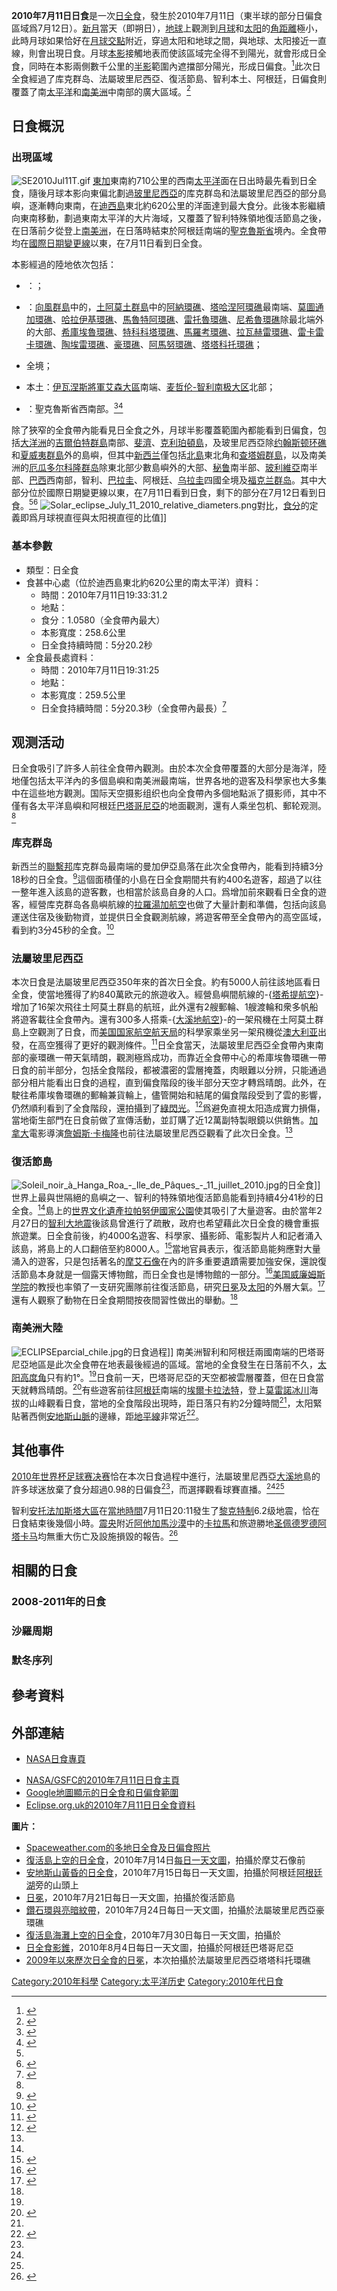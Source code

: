 {{NoteTA
|G1=Toponym
|1=zh-cn:科隆; zh-hk:加拉帕戈斯; zh-tw:加拉巴哥
|2=zh-cn:联系国; zh-tw:聯繫邦
|3=zh-cn:卡梅隆; zh-hk:金馬倫; zh-tw:卡麥隆
}}
{{Infobox solar eclipse
|year             = 2010
|month            = 7
|day              = 11
|image            = Eclipse 2010 Hao 1.JPG
|caption          = [[法屬玻里尼西亞|法屬玻里尼西亞]][[豪環礁|豪環礁]]的日全食
|map              = SE2010Jul11T.png
|map_caption      = 2010年7月11日日食路徑圖。
|nature           = 日全食
|gamma            = -0.6788
|magnitude        = 1.058
|saros            = 146
|saros_sequence   = 27
|saros_total      = 76
|duration         = 320.2秒（5分20.2秒）
|location         = [[迪西島|迪西島]]東北約620公里的南[[太平洋|太平洋]]
|coords           = {{coord|19.7|S|121.9|W}}
|max_width        = {{convert|258.6|km}}
|start_partial    = 17:09:37.6
|start_total      = 18:15:12.1
|start_central    = 
|greatest_eclipse = 19:33:31.2
|end_central      = 
|end_total        = 
|end_partial      = 
|hour             = 19
|minute           = 33
|second           = 31
|durations        = 
}}

'''2010年7月11日日食'''是一次[[日全食|日全食]]，發生於2010年7月11日（東半球的部分日偏食區域爲7月12日）。[[新月|新月]]當天（即朔日），[[地球|地球]]上觀測到[[月球|月球]]和[[太阳|太阳]]的[[角距離|角距離]]極小，此時月球如果恰好在[[月球交點|月球交點]]附近，穿過太阳和地球之間，與地球、太阳接近一直線，則會出現日食。月球[[本影|本影]]接觸地表而使該區域完全得不到陽光，就會形成日全食，同時在本影兩側數千公里的[[半影|半影]]範圍內遮擋部分陽光，形成日偏食。<ref name="astron">{{cite web|author=樊忠玉|title=日（月）食|url=http://www.astron.ac.cn/bencandy-51-1630-1.htm|publisher=中国天文科普网|access-date=2015-12-21|archive-url=https://web.archive.org/web/20140917080048/http://www.astron.ac.cn/bencandy-51-1630-1.htm|archive-date=2014-09-17|dead-url=no}}</ref>此次日全食經過了库克群岛、法屬玻里尼西亞、復活節島、智利本土、阿根廷，日偏食則覆蓋了南[[太平洋|太平洋]]和[[南美洲|南美洲]]中南部的廣大區域。<ref name="NASAPDF">{{cite web|author=Fred Espenak|title=Total Solar Eclipse of 2010 Jul 11|url=http://eclipse.gsfc.nasa.gov/OH/OHfigures/OH2010-Fig03.pdf|publisher=NASA Eclipse Web Site|access-date=2009-12-17|archive-url=https://web.archive.org/web/20091122153416/http://eclipse.gsfc.nasa.gov/OH/OHfigures/OH2010-Fig03.pdf|archive-date=2009-11-22|dead-url=no}}{{en}}</ref>

== 日食概況 ==

=== 出現區域 ===
[[File:SE2010Jul11T.gif|thumb]]
[[東加|東加]]東南約710公里的西南[[太平洋|太平洋]]面在日出時最先看到日全食，隨後月球本影向東偏北劃過[[玻里尼西亞|玻里尼西亞]]的库克群岛和法屬玻里尼西亞的部分島嶼，逐漸轉向東南，在[[迪西島|迪西島]]東北約620公里的洋面達到最大食分。此後本影繼續向東南移動，劃過東南太平洋的大片海域，又覆蓋了智利特殊領地復活節島之後，在日落前夕從{{link-en|南巴塔哥尼亞冰原|Southern Patagonian Ice Field}}登上[[南美洲|南美洲]]，在日落時結束於阿根廷南端的[[聖克魯斯省_(阿根廷)|聖克魯斯省]]境內。全食帶均在[[國際日期變更線|國際日期變更線]]以東，在7月11日看到日全食。

本影經過的陸地依次包括：
*{{COK}}：{{link-en|曼加伊亞島|Mangaia}}；
*{{PYF}}：[[向風群島_(社會群島)|向風群島]]中的{{link-fr|美黑蒂亞島|Mehetia}}，[[土阿莫土群島|土阿莫土群島]]中的[[阿納環礁|阿納環礁]]、[[塔哈涅阿環礁|塔哈涅阿環礁]]最南端、[[莫圖通加環礁|莫圖通加環礁]]、[[哈拉伊基環礁|哈拉伊基環礁]]、[[馬魯特阿環礁|馬魯特阿環礁]]、[[雷托魯環礁|雷托魯環礁]]、[[尼希魯環礁|尼希魯環礁]]除最北端外的大部、[[希庫埃魯環礁|希庫埃魯環礁]]、[[特科科塔環礁|特科科塔環礁]]、[[馬羅考環礁|馬羅考環礁]]、[[拉瓦赫雷環礁|拉瓦赫雷環礁]]、[[雷卡雷卡環礁|雷卡雷卡環礁]]、[[陶埃雷環礁|陶埃雷環礁]]、[[豪環礁|豪環礁]]、[[阿馬努環礁|阿馬努環礁]]、[[塔塔科托環礁|塔塔科托環礁]]；
*{{flag|Easter Island}}全境；
*{{CHL}}本土：[[伊瓦涅斯將軍艾森大區|伊瓦涅斯將軍艾森大區]]南端、[[麦哲伦-智利南极大区|麦哲伦-智利南极大区]]北部；
*{{ARG}}：聖克魯斯省西南部。<ref>{{cite web|author=Fred Espenak|title=Total Solar Eclipse of 2010 Jul 11 - Google Maps and Solar Eclipse Paths|url=http://eclipse.gsfc.nasa.gov/SEgoogle/SEgoogle2001/SE2010Jul11Tgoogle.html|publisher=NASA Eclipse Web Site|access-date=2015-12-21|archive-url=https://web.archive.org/web/20160304102337/http://eclipse.gsfc.nasa.gov/SEgoogle/SEgoogle2001/SE2010Jul11Tgoogle.html|archive-date=2016-03-04|dead-url=no}}{{en}}</ref><ref>{{cite web|author=Xavier M. Jubier|title=Polynésie, Chili (île de Pâques), Argentine - Eclipse Totale de Soleil du 11 juillet 2010 - Cartographie Interactive Google (Polynesia, Chile (Easter Island), Argentina - 2010 July 11 Total Solar Eclipse - Interactive Google Map)|url=http://xjubier.free.fr/site_pages/solar_eclipses/TSE_2010_GoogleMapFull.html|access-date=2015-12-22|archive-url=https://web.archive.org/web/20151222223540/http://xjubier.free.fr/site_pages/solar_eclipses/TSE_2010_GoogleMapFull.html|archive-date=2015-12-22|dead-url=no}}{{fr}}{{en}}</ref>

除了狹窄的全食帶內能看見日全食之外，月球半影覆蓋範圍內都能看到日偏食，包括[[大洋洲|大洋洲]]的[[吉爾伯特群島|吉爾伯特群島]]南部、[[斐濟|斐濟]]、[[克利珀頓島|克利珀頓島]]，及玻里尼西亞除[[约翰斯顿环礁|约翰斯顿环礁]]和[[夏威夷群島|夏威夷群島]]外的島嶼，但其中[[新西兰|新西兰]]僅包括[[北島_(紐西蘭)|北島]]東北角和[[查塔姆群島|查塔姆群島]]，以及南美洲的[[厄瓜多尔|厄瓜多尔]][[科隆群岛|科隆群岛]]除東北部少數島嶼外的大部、[[秘鲁|秘鲁]]南半部、[[玻利維亞|玻利維亞]]南半部、[[巴西|巴西]]西南部，智利、[[巴拉圭|巴拉圭]]、阿根廷、[[乌拉圭|乌拉圭]]四國全境及[[福克兰群岛|福克兰群岛]]。其中大部分位於國際日期變更線以東，在7月11日看到日食，剩下的部分在7月12日看到日食。<ref name="NASAPDF"/><ref>{{cite web|author=Fred Espenak|title=Catalog of Solar Eclipses (2001 to 2100)|url=http://eclipse.gsfc.nasa.gov/SEcat5/SE2001-2100.html|publisher=NASA Eclipse Web Site|access-date=2015-12-21|archive-url=https://web.archive.org/web/20080808043621/http://eclipse.gsfc.nasa.gov/SEcat5/SE2001-2100.html|archive-date=2008-08-08|dead-url=no}}{{en}}</ref>
[[File:Solar_eclipse_July_11_2010_relative_diameters.png|thumb]]對比，[[食分|食分]]的定義即爲月球視直徑與太阳視直徑的比值]]

=== 基本參數 ===
{{NoteUTC}}
* 類型：日全食
* 食甚中心處（位於迪西島東北約620公里的南太平洋）資料：
** 時間：2010年7月11日19:33:31.2
** 地點：{{coord|19|44.8|S|121|52.4|W}}
** 食分：1.0580（全食帶內最大）
** 本影寬度：258.6公里
** 日全食持續時間：5分20.2秒
* 全食最長處資料：
** 時間：2010年7月11日19:31:25
** 地點：{{coord|19|29|S|122|32|W}}
** 本影寬度：259.5公里
** 日全食持續時間：5分20.3秒（全食帶內最長）<ref>{{cite web|author=Fred Espenak|title=Besselian Elements for Total Solar Eclipse of 2010 Jul 11|url=http://eclipse.gsfc.nasa.gov/SEbeselm/SEbeselm2001/SE2010Jul11Tbeselm.html|publisher=NASA Eclipse Web Site|access-date=2015-12-21|archive-url=https://web.archive.org/web/20160307095829/http://eclipse.gsfc.nasa.gov/SEbeselm/SEbeselm2001/SE2010Jul11Tbeselm.html|archive-date=2016-03-07|dead-url=no}}{{en}}</ref>

== 观测活动 ==
日全食吸引了許多人前往全食帶內觀測。由於本次全食帶覆蓋的大部分是海洋，陸地僅包括太平洋內的多個島嶼和南美洲最南端，世界各地的遊客及科學家也大多集中在這些地方觀測。国际天空摄影组织{{link-en|夜空下的世界|The World At Night}}也向全食帶內多個地點派了摄影师，其中不僅有各太平洋島嶼和阿根廷[[巴塔哥尼亞|巴塔哥尼亞]]的地面觀測，還有人乘坐包机、郵轮观测。<ref name="CSM"/>

=== 库克群岛 ===
新西兰的[[聯繫邦|聯繫邦]]库克群岛最南端的曼加伊亞島落在此次全食帶內，能看到持續3分18秒的日全食。<ref name="NASAOH">{{cite web|author=Fred Espenak|title=Eclipses During 2010|url=http://eclipse.gsfc.nasa.gov/OH/OH2010.html|publisher=NASA Eclipse Web Site|access-date=2009-12-17|archive-url=https://web.archive.org/web/20091217075940/http://eclipse.gsfc.nasa.gov/OH/OH2010.html|archive-date=2009-12-17|dead-url=no}}{{en}}</ref>這個面積僅{{convert|51.8|km2|mi2}}的小島在日全食期間共有約400名遊客，超過了以往一整年進入該島的遊客數，也相當於該島自身的人口。爲增加前來觀看日全食的遊客，經營库克群岛各島嶼航線的[[拉羅湯加航空|拉羅湯加航空]]也做了大量計劃和準備，包括向該島運送住宿及後勤物資，並提供日全食觀測航線，將遊客帶至全食帶內的高空區域，看到約3分45秒的全食。<ref name="CNN">{{cite news | last = Tee | first = Gillian | title = Solar eclipse predicted at same time as World Cup final | url = http://www.cnn.com/2010/TECH/innovation/07/10/solar.eclipse/ | publisher = [[CNN|CNN]] | date = 2010-07-10 | accessdate = 2015-12-21 | archive-url = https://web.archive.org/web/20151222155109/http://www.cnn.com/2010/TECH/innovation/07/10/solar.eclipse/ | archive-date = 2015-12-22 | dead-url = no }}{{en}}</ref>

=== 法屬玻里尼西亞 ===
本次日食是法屬玻里尼西亞350年來的首次日全食。約有5000人前往該地區看日全食，使當地獲得了約840萬欧元的旅遊收入。經營島嶼間航線的-{[[塔希提航空|塔希提航空]]}-增加了16架次飛往土阿莫土群島的航班，此外還有2艘郵輪、1艘渡輪和衆多帆船將遊客載往全食帶內。還有300多人搭乘-{[[大溪地航空|大溪地航空]]}-的一架飛機在土阿莫土群島上空觀測了日食，而[[美国国家航空航天局|美国国家航空航天局]]的科學家乘坐另一架飛機從[[澳大利亚|澳大利亚]]出發，在高空獲得了更好的觀測條件。<ref name="Phys">{{cite web|author=Mike Leyral|title=Thousands flock to French Polynesia for solar eclipse|url=http://phys.org/news/2010-07-thousands-flock-french-polynesia-solar.html|publisher=Phys.org|date=2010-07-09|accessdate=2015-12-21|archive-url=https://web.archive.org/web/20151223015037/http://phys.org/news/2010-07-thousands-flock-french-polynesia-solar.html|archive-date=2015-12-23|dead-url=no}}{{en}}</ref>日全食當天，法屬玻里尼西亞全食帶內東南部的豪環礁一帶天氣晴朗，觀測極爲成功，而靠近全食帶中心的希庫埃魯環礁一帶日食的前半部分，包括全食階段，都被濃密的雲層掩蓋，肉眼難以分辨，只能通過部分相片能看出日食的過程，直到偏食階段的後半部分天空才轉爲晴朗。此外，在駛往希庫埃魯環礁的郵輪兼貨輪上，儘管開始和結尾的偏食階段受到了雲的影響，仍然順利看到了全食階段，還拍攝到了[[綠閃光|綠閃光]]。<ref>{{cite web|title=Total Solar Eclipse in French Polynesia|url=http://www.eclipsetours.com/2010-2002-trips/38th-solar-eclipse-french-polynesia/|publisher=Eclipse Tours|access-date=2015-12-22|archive-url=https://web.archive.org/web/20151223032127/http://www.eclipsetours.com/2010-2002-trips/38th-solar-eclipse-french-polynesia/|archive-date=2015-12-23|dead-url=no}}{{en}}</ref>爲避免直視太阳造成實力損傷，當地衛生部門在日食前做了宣傳活動，並訂購了近12萬副特製眼鏡以供銷售。[[加拿大|加拿大]]電影導演[[詹姆斯·卡梅隆|詹姆斯·卡梅隆]]也前往法屬玻里尼西亞觀看了此次日全食。<ref name="Phys"/>

=== 復活節島 ===
[[File:Soleil_noir_à_Hanga_Roa_-_Ile_de_Pâques_-_11_juillet_2010.jpg|thumb]]的日全食]]
世界上最與世隔絕的島嶼之一、智利的特殊領地復活節島能看到持續4分41秒的日全食。<ref name="NASAOH"/>島上的[[世界遗产|世界文化遺產]][[拉帕努伊國家公園|拉帕努伊國家公園]]使其吸引了大量遊客。由於當年2月27日的[[2010年智利大地震|智利大地震]]後該島曾進行了疏散，政府也希望藉此次日全食的機會重振旅遊業。日全食前後，約4000名遊客、科學家、攝影師、電影製片人和記者涌入該島，將島上的人口翻倍至約8000人。<ref name="AustralianGeographic">{{cite web|title=Eclipse chasing: four minutes of bliss|url=http://www.australiangeographic.com.au/journal/Eclipse-chasing-four-minutes-of-bliss.htm/|publisher={{link-en|澳大利亚地理 (期刊)|Australian Geographic|澳大利亚地理}}|date=2010-07-16|accessdate=2015-12-21|archive-url=https://web.archive.org/web/20130627083205/http://www.australiangeographic.com.au/journal/eclipse-chasing-four-minutes-of-bliss.htm|archive-date=2013-06-27|dead-url=yes}}{{en}}</ref>當地官員表示，復活節島能夠應對大量涌入的遊客，只是包括著名的[[摩艾石像|摩艾石像]]在內的許多重要遺蹟需要加強安保，還說復活節島本身就是一個露天博物館，而日全食也是博物館的一部分。<ref name="BBCNews">{{cite news | title = Total solar eclipse crosses South Pacific | url = http://news.bbc.co.uk/2/hi/world/latin_america/10592671.stm | publisher = [[英國廣播公司新聞|BBC News]] | date = 2010-07-11 | accessdate = 2015-12-21 | archive-url = https://web.archive.org/web/20100714033334/http://news.bbc.co.uk/2/hi/world/latin_america/10592671.stm | archive-date = 2010-07-14 | dead-url = no }}{{en}}</ref>[[美国|美国]][[威廉姆斯学院|威廉姆斯学院]]的教授{{link-en|傑·珀薩喬夫|Jay Pasachoff}}也率領了一支研究團隊前往復活節島，研究[[日冕|日冕]]及[[太阳|太阳]]的外層大氣。<ref name="CSM">{{cite news | last = Malik | first = Tariq | title = Total solar eclipse blots out sun, amazes skywatchers | url = http://www.csmonitor.com/Science/2010/0712/Total-solar-eclipse-blots-out-sun-amazes-skywatchers | work = [[基督科学箴言报|基督科学箴言报]] | date = 2010-07-12 | accessdate = 2015-12-21 | archive-url = https://web.archive.org/web/20151222134759/http://www.csmonitor.com/Science/2010/0712/Total-solar-eclipse-blots-out-sun-amazes-skywatchers | archive-date = 2015-12-22 | dead-url = no }}{{en}}</ref>還有人觀察了動物在日全食期間按夜間習性做出的舉動。<ref name="AustralianGeographic"/>

=== 南美洲大陸 ===
[[File:ECLIPSEparcial_chile.jpg|thumb]]的日食過程]]
南美洲智利和阿根廷兩國南端的巴塔哥尼亞地區是此次全食帶在地表最後經過的區域。當地的全食發生在日落前不久，[[太阳高度角|太阳高度角]]只有約1°。<ref name="NASAOH"/>日食前一天，巴塔哥尼亞的天空都被雲層覆蓋，但在日食當天就轉爲晴朗。<ref>{{cite web|title=Total Solar Eclipse, 11 July 2010, Patagonia, Argentina|url=http://ireport.cnn.com/docs/DOC-471447|work={{link-en|iReport|iReport}}|publisher=[[CNN|CNN]]|date=2010-07-13|accessdate=2015-12-22|archive-url=https://web.archive.org/web/20151223024540/http://ireport.cnn.com/docs/DOC-471447|archive-date=2015-12-23|dead-url=yes}}{{en}}</ref>有些遊客前往[[阿根廷|阿根廷]]南端的[[埃爾卡拉法特|埃爾卡拉法特]]，登上[[莫雷諾冰川|莫雷諾冰川]]海拔{{convert|3280|ft|m}}的山峰觀看日食，當地的全食階段出現時，距日落只有約2分鐘時間<ref name="CSM" />，太阳緊貼著西側[[安地斯山脈|安地斯山脈]]的邊緣，距[[地平線|地平線]]非常近<ref>{{cite web|author=Janne Pyykko|title=Patagonia Solar Eclipse|url=http://www.twanight.org/newTWAN/guests_photos.asp?ID=5001500|publisher={{link-en|夜空下的世界|The World At Night|TWAN}}|accessdate=2015-12-22|archive-url=https://web.archive.org/web/20151222175912/http://www.twanight.org/newTWAN/guests_photos.asp?ID=5001500|archive-date=2015-12-22|dead-url=no}}{{en}}</ref>。

== 其他事件 ==
[[2010年世界杯足球赛决赛|2010年世界杯足球赛决赛]]恰在本次日食過程中進行，法屬玻里尼西亞[[大溪地|大溪地]]島的許多球迷放棄了食分超過0.98的日偏食<ref name="NASAOH"/>，而選擇觀看球賽直播。<ref name="BBCNews"/><ref name="CNN"/>

智利[[安托法加斯塔大區|安托法加斯塔大區]]在[[UTC-4|當地時間]]7月11日20:11發生了[[黎克特制地震震級|黎克特制]]6.2级地震，恰在日食結束後幾個小時。[[震央|震央]]附近[[阿他加馬沙漠|阿他加馬沙漠]]中的[[卡拉馬_(智利)|卡拉馬]]和旅遊勝地[[圣佩德罗德阿塔卡马|圣佩德罗德阿塔卡马]]均無重大伤亡及設施損毀的報告。<ref>{{cite news | title = Strong 6.2 quake strikes Chile | url = http://ww1.utusan.com.my/utusan/special.asp?pr=theMessenger&y=2010&dt=0713&pub=theMessenger&sec=World&pg=wo_02.htm | publisher = {{link-en|馬來西亞先鋒報|Utusan Malaysia}} | date = 2010-07-13 | accessdate = 2015-12-21 | archive-url = https://web.archive.org/web/20151222220750/http://ww1.utusan.com.my/utusan/special.asp?pr=theMessenger&y=2010&dt=0713&pub=theMessenger&sec=World&pg=wo_02.htm | archive-date = 2015-12-22 | dead-url = yes }}{{en}}</ref>

== 相關的日食 ==

=== 2008-2011年的日食 ===
{{Solar eclipse set 2008-2011}}

=== 沙羅周期 ===
{{Solar Saros series 146}}

=== 默冬序列 ===
{{Solar Metonic series 2002 December 4}}

== 參考資料 ==
{{reflist|2}}

== 外部連結 ==
{{Commons cat|Solar eclipse of 2010 July 11}}
{{日食主題}}
* [http://eclipse.gsfc.nasa.gov/solar.html NASA日食專頁]{{Wayback|url=http://eclipse.gsfc.nasa.gov/solar.html |date=20190108200537 }}{{en}}
{{Solar eclipse NASA reference|2001/SE2010Jul11T}}
* [http://eclipse.gsfc.nasa.gov/SEmono/TSE2010/TSE2010.html NASA/GSFC的2010年7月11日日食主頁]{{WebCite|url=https://www.webcitation.org/6HwT9pQ01?url=http://eclipse.gsfc.nasa.gov/SEmono/TSE2010/TSE2010.html |date=20130707203328 |dateformat= }}{{en}}
* [http://xjubier.free.fr/site_pages/solar_eclipses/TSE_2010_GoogleMapFull.html Google地圖顯示的日全食和日偏食範圍]{{Wayback|url=http://xjubier.free.fr/site_pages/solar_eclipses/TSE_2010_GoogleMapFull.html |date=20151222223540 }}{{fr}}{{en}}
* [https://web.archive.org/web/20100309204427/http://www.eclipse.org.uk/eclipse/0312010/ Eclipse.org.uk的2010年7月11日日全食資料]{{en}}

'''圖片：'''
* [http://www.spaceweather.com/eclipses/gallery_11jul10.htm Spaceweather.com的多地日全食及日偏食照片]{{Wayback|url=http://www.spaceweather.com/eclipses/gallery_11jul10.htm |date=20160303194349 }}{{en}}
* [https://web.archive.org/web/20160304193441/http://www.phys.ncku.edu.tw/~astrolab/mirrors/apod/ap100714.html 復活島上空的日全食]，2010年7月14日[[每日一天文圖|每日一天文圖]]，拍攝於摩艾石像前
* [https://web.archive.org/web/20151223020140/http://www.phys.ncku.edu.tw/~astrolab/mirrors/apod/ap100715.html 安地斯山黃昏的日全食]，2010年7月15日每日一天文圖，拍攝於阿根廷[[阿根廷湖|阿根廷湖]]旁的山頭上
* [https://web.archive.org/web/20151223012738/http://www.phys.ncku.edu.tw/~astrolab/mirrors/apod/ap100721.html 日冕]，2010年7月21日每日一天文圖，拍攝於復活節島
* [https://web.archive.org/web/20110104041320/http://www.phys.ncku.edu.tw/~astrolab/mirrors/apod/ap100724.html 鑽石環與亮暗紋帶]，2010年7月24日每日一天文圖，拍攝於法屬玻里尼西亞豪環礁
* [https://web.archive.org/web/20160304130139/http://www.phys.ncku.edu.tw/~astrolab/mirrors/apod/ap100730.html 復活島海灘上空的日全食]，2010年7月30日每日一天文圖，拍攝於{{link-en|阿納克納海灘|Anakena}}
* [https://web.archive.org/web/20160304132235/http://www.phys.ncku.edu.tw/~astrolab/mirrors/apod/ap100804.html 日全食影錐]，2010年8月4日每日一天文圖，拍攝於阿根廷巴塔哥尼亞
* [http://xjubier.free.fr/site_pages/solar_eclipses/Solar_Corona_Shape_pg04.html 2009年以來歷次日全食的日冕]{{Wayback|url=http://xjubier.free.fr/site_pages/solar_eclipses/Solar_Corona_Shape_pg04.html |date=20160105103910 }}，本次拍攝於法屬玻里尼西亞塔塔科托環礁{{fr}}{{en}}

{{Solar eclipses
|nature=日全食
|previous=[[2010年1月15日日食|2010年1月15日日食]]
|natureprevious=日環食
|next=[[2011年1月4日日食|2011年1月4日日食]]
|naturenext=日偏食
|previoussamenature=[[2009年7月22日日食|2009年7月22日日食]]
|nextsamenature=[[2012年11月13日日食|2012年11月13日日食]]
}}
{{日食}}

[[Category:2010年科學|Category:2010年科學]]
[[Category:太平洋历史|Category:太平洋历史]]
[[Category:2010年代日食|Category:2010年代日食]]